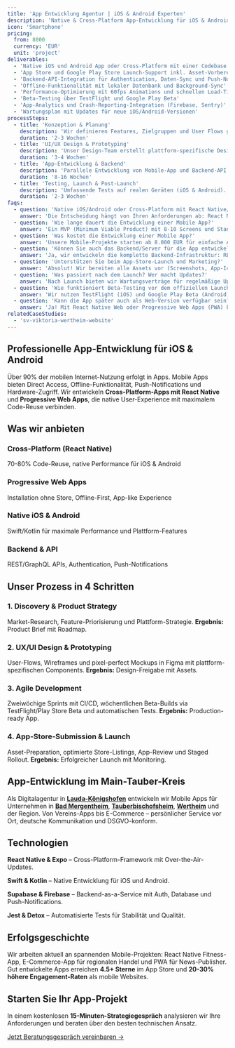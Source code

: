 ```yaml
---
title: 'App Entwicklung Agentur | iOS & Android Experten'
description: 'Native & Cross-Platform App-Entwicklung für iOS & Android. React Native & Flutter Experten. Von der Idee bis zum App Store Launch. Festpreise ab 8.000€.'
icon: 'Smartphone'
pricing:
  from: 8000
  currency: 'EUR'
  unit: 'project'
deliverables:
  - 'Native iOS und Android App oder Cross-Platform mit einer Codebase'
  - 'App Store und Google Play Store Launch-Support inkl. Asset-Vorbereitung'
  - 'Backend-API-Integration für Authentication, Daten-Sync und Push-Notifications'
  - 'Offline-Funktionalität mit lokaler Datenbank und Background-Sync'
  - 'Performance-Optimierung mit 60fps Animations und schnellen Load-Times'
  - 'Beta-Testing über TestFlight und Google Play Beta'
  - 'App-Analytics und Crash-Reporting-Integration (Firebase, Sentry)'
  - 'Wartungsplan mit Updates für neue iOS/Android-Versionen'
processSteps:
  - title: 'Konzeption & Planung'
    description: 'Wir definieren Features, Zielgruppen und User Flows gemeinsam. Technologie-Entscheidung (Native vs. Cross-Platform) basierend auf Ihren Anforderungen. Sie erhalten ein detailliertes Konzept, Wireframes und technischen Architektur-Plan.'
    duration: '2-3 Wochen'
  - title: 'UI/UX Design & Prototyping'
    description: 'Unser Design-Team erstellt plattform-spezifische Designs nach iOS Human Interface Guidelines und Material Design. Interaktive Prototypen ermöglichen frühe User-Tests. Native Animations und Gestures für authentisches Mobile-Gefühl.'
    duration: '3-4 Wochen'
  - title: 'App-Entwicklung & Backend'
    description: 'Parallele Entwicklung von Mobile-App und Backend-API. Wöchentliche Builds zum Testen auf echten Geräten via TestFlight/Beta. Continuous Integration für automatische Tests und Quality-Checks. Offline-First-Architektur für zuverlässige Performance.'
    duration: '8-16 Wochen'
  - title: 'Testing, Launch & Post-Launch'
    description: 'Umfassende Tests auf realen Geräten (iOS & Android). App-Store-Submission mit allen erforderlichen Assets. Monitoring nach Launch und schnelle Bug-Fixes. Optional: Marketing-Support und User-Acquisition-Beratung.'
    duration: '2-3 Wochen'
faqs:
  - question: 'Native iOS/Android oder Cross-Platform mit React Native/Flutter?'
    answer: 'Die Entscheidung hängt von Ihren Anforderungen ab: React Native oder Flutter bieten 70-80% Code-Reuse zwischen iOS und Android, schnellere Time-to-Market und niedrigere Kosten. Native Entwicklung (Swift, Kotlin) ist sinnvoll bei hardwarenahen Features, maximalen Performance-Anforderungen oder Integration in bestehende native Code-Bases. Wir beraten ehrlich basierend auf Ihrem Use-Case.'
  - question: 'Wie lange dauert die Entwicklung einer Mobile App?'
    answer: 'Ein MVP (Minimum Viable Product) mit 8-10 Screens und Standard-Features (Login, Profil, Feed, Notifications) benötigt ca. 10-14 Wochen. Komplexe Apps mit Custom-Animations, Offline-Funktionalität, Real-time-Features und Payment-Integration dauern 4-8 Monate. Nach Kickoff erstellen wir einen realistischen Zeitplan mit Milestones.'
  - question: 'Was kostet die Entwicklung einer Mobile App?'
    answer: 'Unsere Mobile-Projekte starten ab 8.000 EUR für einfache Apps (z.B. Katalog-App, Info-App). Standard-Apps mit Backend-Anbindung, Authentication und Push-Notifications bewegen sich zwischen 15.000-40.000 EUR. Komplexe Apps mit Real-time-Features, Payment und Custom-Funktionalität 50.000+ EUR. Wir erstellen nach Erstgespräch ein transparentes Festpreis- oder Phasen-Angebot.'
  - question: 'Können Sie auch das Backend/Server für die App entwickeln?'
    answer: 'Ja, wir entwickeln die komplette Backend-Infrastruktur: REST oder GraphQL APIs, User-Authentication, Datenbank-Design, Push-Notification-Service, File-Upload/Storage und Admin-Dashboard. Wir nutzen moderne Technologien wie Supabase, Firebase oder Custom-Node.js-Backends auf AWS/DigitalOcean.'
  - question: 'Unterstützen Sie beim App-Store-Launch und Marketing?'
    answer: 'Absolut! Wir bereiten alle Assets vor (Screenshots, App-Icons, Beschreibungen), helfen bei der App-Store-Optimierung (ASO), reichen die App bei Apple und Google ein und begleiten den Review-Prozess. Optional bieten wir Marketing-Support: Launch-Strategy, Social-Media-Kampagnen und Paid-Ads-Beratung.'
  - question: 'Was passiert nach dem Launch? Wer macht Updates?'
    answer: 'Nach Launch bieten wir Wartungsverträge für regelmäßige Updates: neue iOS/Android-Versionen, Bug-Fixes, Performance-Optimierungen und Feature-Erweiterungen. Sie können entscheiden ob wir alle Updates machen oder Sie ein internes Team aufbauen – wir dokumentieren alles und übergeben sauber.'
  - question: 'Wie funktioniert Beta-Testing vor dem offiziellen Launch?'
    answer: 'Wir nutzen TestFlight (iOS) und Google Play Beta (Android) für closed Beta-Tests mit Ihrer Testgruppe. Sie erhalten wöchentliche oder zweiwöchentliche Builds zum Testen. Feedback sammeln wir strukturiert und priorisieren Fixes vor dem Public-Launch. So stellen wir sicher, dass nur ausgereifte Apps in den Store kommen.'
  - question: 'Kann die App später auch als Web-Version verfügbar sein?'
    answer: 'Ja! Mit React Native Web oder Progressive Web Apps (PWA) können wir große Teile des App-Codes auch für Web nutzen. Das ermöglicht einen einheitlichen Code-Base für iOS, Android und Web-Browser. Ideal für maximale Reichweite und geringere Maintenance-Kosten langfristig.'
relatedCaseStudies:
  - 'sv-viktoria-wertheim-website'
---
```


## Professionelle App-Entwicklung für iOS & Android

Über 90% der mobilen Internet-Nutzung erfolgt in Apps. Mobile Apps bieten Direct Access, Offline-Funktionalität, Push-Notifications und Hardware-Zugriff. Wir entwickeln **Cross-Platform-Apps mit React Native** und **Progressive Web Apps**, die native User-Experience mit maximalem Code-Reuse verbinden.

<MobileDevMetrics />

## Was wir anbieten

<NativeVsCrossPlatform />

<div className="grid gap-6 md:grid-cols-2 my-8">
  <div className="group relative overflow-hidden rounded-xl border border-gray-200 bg-white p-6 shadow-sm transition-all hover:shadow-lg">
    <div className="absolute inset-0 bg-gradient-to-br from-primary-500/5 to-transparent opacity-0 transition-opacity group-hover:opacity-100" />
    <div className="relative">
      <h3 className="mb-2 text-lg font-bold text-gray-900">Cross-Platform (React Native)</h3>
      <p className="text-sm text-gray-600">70-80% Code-Reuse, native Performance für iOS & Android</p>
    </div>
  </div>

  <div className="group relative overflow-hidden rounded-xl border border-gray-200 bg-white p-6 shadow-sm transition-all hover:shadow-lg">
    <div className="absolute inset-0 bg-gradient-to-br from-accent-500/5 to-transparent opacity-0 transition-opacity group-hover:opacity-100" />
    <div className="relative">
      <h3 className="mb-2 text-lg font-bold text-gray-900">Progressive Web Apps</h3>
      <p className="text-sm text-gray-600">Installation ohne Store, Offline-First, App-like Experience</p>
    </div>
  </div>

  <div className="group relative overflow-hidden rounded-xl border border-gray-200 bg-white p-6 shadow-sm transition-all hover:shadow-lg">
    <div className="absolute inset-0 bg-gradient-to-br from-secondary-500/5 to-transparent opacity-0 transition-opacity group-hover:opacity-100" />
    <div className="relative">
      <h3 className="mb-2 text-lg font-bold text-gray-900">Native iOS & Android</h3>
      <p className="text-sm text-gray-600">Swift/Kotlin für maximale Performance und Plattform-Features</p>
    </div>
  </div>

  <div className="group relative overflow-hidden rounded-xl border border-gray-200 bg-white p-6 shadow-sm transition-all hover:shadow-lg">
    <div className="absolute inset-0 bg-gradient-to-br from-primary-500/5 to-transparent opacity-0 transition-opacity group-hover:opacity-100" />
    <div className="relative">
      <h3 className="mb-2 text-lg font-bold text-gray-900">Backend & API</h3>
      <p className="text-sm text-gray-600">REST/GraphQL APIs, Authentication, Push-Notifications</p>
    </div>
  </div>
</div>

## Unser Prozess in 4 Schritten

### 1. Discovery & Product Strategy
Market-Research, Feature-Priorisierung und Plattform-Strategie. **Ergebnis:** Product Brief mit Roadmap.

### 2. UX/UI Design & Prototyping
User-Flows, Wireframes und pixel-perfect Mockups in Figma mit plattform-spezifischen Components. **Ergebnis:** Design-Freigabe mit Assets.

### 3. Agile Development
Zweiwöchige Sprints mit CI/CD, wöchentlichen Beta-Builds via TestFlight/Play Store Beta und automatischen Tests. **Ergebnis:** Production-ready App.

### 4. App-Store-Submission & Launch
Asset-Preparation, optimierte Store-Listings, App-Review und Staged Rollout. **Ergebnis:** Erfolgreicher Launch mit Monitoring.

## App-Entwicklung im Main-Tauber-Kreis

Als Digitalagentur in [**Lauda-Königshofen**](/regionen/lauda-koenigshofen) entwickeln wir Mobile Apps für Unternehmen in [**Bad Mergentheim**](/regionen/bad-mergentheim), [**Tauberbischofsheim**](/regionen/tauberbischofsheim), [**Wertheim**](/regionen/wertheim) und der Region. Von Vereins-Apps bis E-Commerce – persönlicher Service vor Ort, deutsche Kommunikation und DSGVO-konform.

## Technologien

<MobileDevTechStack />

**React Native & Expo** – Cross-Platform-Framework mit Over-the-Air-Updates.

**Swift & Kotlin** – Native Entwicklung für iOS und Android.

**Supabase & Firebase** – Backend-as-a-Service mit Auth, Database und Push-Notifications.

**Jest & Detox** – Automatisierte Tests für Stabilität und Qualität.

## Erfolgsgeschichte

Wir arbeiten aktuell an spannenden Mobile-Projekten: React Native Fitness-App, E-Commerce-App für regionalen Handel und PWA für News-Publisher. Gut entwickelte Apps erreichen **4.5+ Sterne** im App Store und **20-30% höhere Engagement-Raten** als mobile Websites.

## Starten Sie Ihr App-Projekt

In einem kostenlosen **15-Minuten-Strategiegespräch** analysieren wir Ihre Anforderungen und beraten über den besten technischen Ansatz.

[Jetzt Beratungsgespräch vereinbaren →](/contact)
